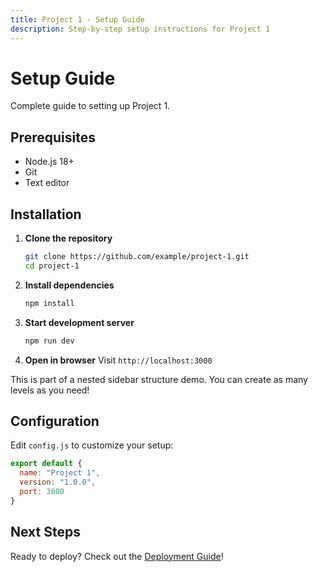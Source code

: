 ```yaml
---
title: Project 1 - Setup Guide
description: Step-by-step setup instructions for Project 1
---
```



# Setup Guide

Complete guide to setting up Project 1.

## Prerequisites

- Node.js 18+
- Git
- Text editor

## Installation

<Steps>

1. **Clone the repository**
   ```bash
   git clone https://github.com/example/project-1.git
   cd project-1
   ```

2. **Install dependencies**
   ```bash
   npm install
   ```

3. **Start development server**
   ```bash
   npm run dev
   ```

4. **Open in browser**
   Visit `http://localhost:3000`

</Steps>

<Aside type="tip">
This is part of a nested sidebar structure demo. You can create as many levels as you need!
</Aside>

## Configuration

Edit `config.js` to customize your setup:

```javascript
export default {
  name: "Project 1",
  version: "1.0.0",
  port: 3000
}
```

## Next Steps

Ready to deploy? Check out the [Deployment Guide](/projects/project-1/deployment)!
